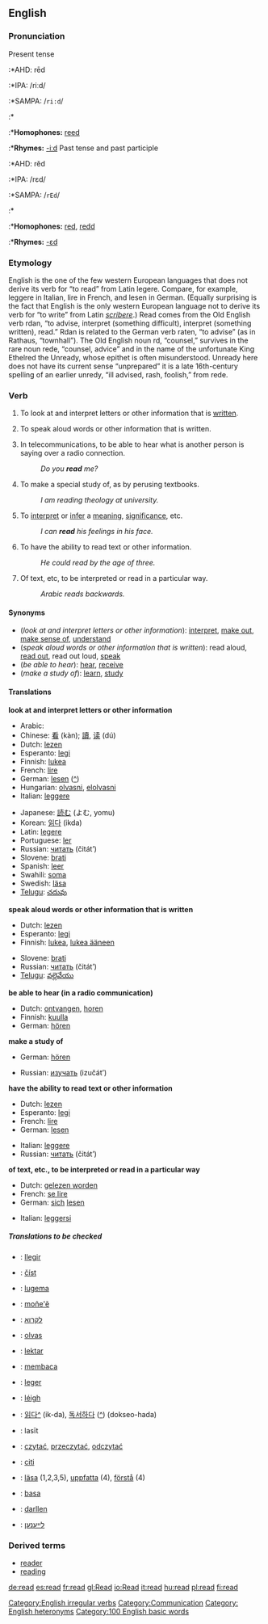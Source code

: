 ==English==

{{rank|high|above|received|299|read|together|already|son}}

===Pronunciation===
Present tense
:*AHD: rēd
:*IPA: /riːd/
:*SAMPA: /<tt>ri:d</tt>/
:*{{audio|en-us-read.ogg|Audio (US)}}
:*'''Homophones:''' [[reed]]
:*'''Rhymes:''' [[Rhymes:English:-iːd|-iːd]]
Past tense and past participle
:*AHD: rĕd
:*IPA: /rɛd/
:*SAMPA: /<tt>rEd</tt>/
:*{{audio|en-us-read-past.ogg|Audio (US)}}
:*'''Homophones:''' [[red]], [[redd]]
:*'''Rhymes:''' [[Rhymes:English:-ɛd|-ɛd]]

===Etymology===
English is the one of the few western European languages that does not derive its verb for “to read” from Latin legere. Compare, for example, leggere in Italian, lire in French, and lesen in German. (Equally surprising is the fact that English is the only western European language not to derive its verb for “to write” from Latin ''[[scribere]]''.) Read comes from the Old English verb rdan, “to advise, interpret (something difficult), interpret (something written), read.” Rdan is related to the German verb raten, “to advise” (as in Rathaus, “townhall”). The Old English noun rd, “counsel,” survives in the rare noun rede, “counsel, advice” and in the name of the unfortunate King Ethelred the Unready, whose epithet is often misunderstood. Unready here does not have its current sense “unprepared” it is a late 16th-century spelling of an earlier unredy, “ill advised, rash, foolish,” from rede.
<!-- http://dictionary.reference.com/search?q=read -->

===Verb===
[[Category:English irregular verbs]]
{{en-verb2|'''to read'''|'''[[reads]]'''|'''read'''|'''read'''|'''[[reading]]'''}}

#{{transitive}} To look at and interpret letters or other information that is [[written]].
#{{transitive}} To speak aloud words or other information that is written.
#{{transitive}} In telecommunications, to be able to hear what is another person is saying over a radio connection.
#:''Do you '''read''' me?''
#{{transitive}} To make a special study of, as by perusing textbooks.
#:''I am reading theology at university.''
#{{transitive}} To [[interpret]] or [[infer]] a [[meaning]], [[significance]], etc.
#:''I can  '''read''' his feelings in his face.''
#{{intransitive}} To have the ability to read text or other information.
#:''He could read by the age of three.''
#{{intransitive}} Of text, etc, to be interpreted or read in a particular way.
#:''Arabic reads backwards.''

====Synonyms====
*(''look at and interpret letters or other information''): [[interpret]], [[make out]], [[make sense of]], [[understand]]
*(''speak aloud words or other information that is written''): read aloud, [[read out]], read out loud, [[speak]]
*(''be able to hear''): [[hear]], [[receive]]
*(''make a study of''): [[learn]], [[study]]

====Translations====

'''look at and interpret letters or other information'''
{{top}}
*Arabic: {{ARchar|[[قرأ]]}} {{Unicode|(qára’a)}}
*Chinese: [[看]] (kàn); [[讀]], [[读]] (dú)
*Dutch: [[lezen]]
*Esperanto: [[legi]]
*Finnish:  [[lukea]]
*French: [[lire#French|lire]]
*German: [[lesen]] ([[:de:lesen|^]])
*Hungarian: [[olvasni]], [[elolvasni]]
*Italian: [[leggere]]
{{mid}}
*Japanese: [[読む]] (よむ, yomu)
*Korean: [[읽다]] (ikda)
*Latin: [[legere]]
*Portuguese: [[ler]]
*Russian: [[читать]] (čitát’)
*Slovene: [[brati]]
*Spanish: [[leer#Spanish|leer]]
*Swahili: [[soma]]
*Swedish: [[läsa]]
*[[Telugu]]: [[చదువు]]
{{bottom}}

'''speak aloud words or other information that is written'''
{{top}}
*Dutch: [[lezen]]
*Esperanto: [[legi]]
*Finnish: [[lukea]], [[lukea ääneen]]
{{mid}}
*Slovene: [[brati]]
*Russian: [[читать]] (čitát’)
*[[Telugu]]: [[వల్లెవేయు]]
{{bottom}}

'''be able to hear (in a radio communication)'''
{{top}}
*Dutch: [[ontvangen]], [[horen]]
*Finnish: [[kuulla]]
*German: [[hören]]
{{mid}}
{{bottom}}

'''make a study of'''
{{top}}
*German: [[hören]]
{{mid}}
*Russian: [[изучать]] (izučát’)
{{bottom}}

'''have the ability to read text or other information'''
{{top}}
*Dutch: [[lezen]]
*Esperanto: [[legi]]
*French: [[lire#French|lire]]
*German: [[lesen]]
{{mid}}
*Italian: [[leggere]]
*Russian: [[читать]] (čitát’)
{{bottom}}

'''of text, etc., to be interpreted or read in a particular way'''
{{top}}
*Dutch: [[gelezen worden]]
*French: [[se lire]]
*German: [[sich]] [[lesen]]
{{mid}}
*Italian: [[leggersi]]
{{bottom}}

=====Translations to be checked=====
<!--Remove this section once all of the translations below have been moved into the tables above.-->
{{checktrans}}

*{{ttbc|Catalan}}: [[llegir]]
*{{ttbc|Czech}}: [[číst]]
*{{ttbc|Estonian}}: [[lugema]]
*{{ttbc|Guaraní}}: [[moñe'ẽ]]
*{{ttbc|Hebrew}}: [[לקרוא]]
*{{ttbc|Hungarian}}: [[olvas]]
*{{ttbc|Ido}}: [[lektar]]
*{{ttbc|Indonesian}}: [[baca|membaca]]
*{{ttbc|Interlingua}}: [[leger]]
*{{ttbc|Irish}}: [[léigh]]
*{{ttbc|Korean}}: [[읽다]][[:ko:읽다|^]] (ik-da), [[독서하다]] ([[:ko:독서하다|^]]) (dokseo-hada)
*{{ttbc|Latvian}}: lasīt
*{{ttbc|Polish}}: [[czytać]], [[przeczytać]], [[odczytać]] 
*{{ttbc|Romanian}}: [[citi]]
*{{ttbc|Swedish}}: [[läsa]] (1,2,3,5), [[uppfatta]] (4), [[förstå]] (4)
*{{ttbc|Tagalog}}: [[basa]]
*{{ttbc|Welsh}}: [[darllen]]
*{{ttbc|Yiddish}}: [[לײענען]]

===Derived terms===
*[[reader]]
*[[reading]]

[[Category:Communication]]
[[Category: English heteronyms]]
[[Category:100 English basic words]]

[[de:read]]
[[es:read]]
[[fr:read]]
[[gl:Read]]
[[io:Read]]
[[it:read]]
[[hu:read]]
[[pl:read]]
[[fi:read]]